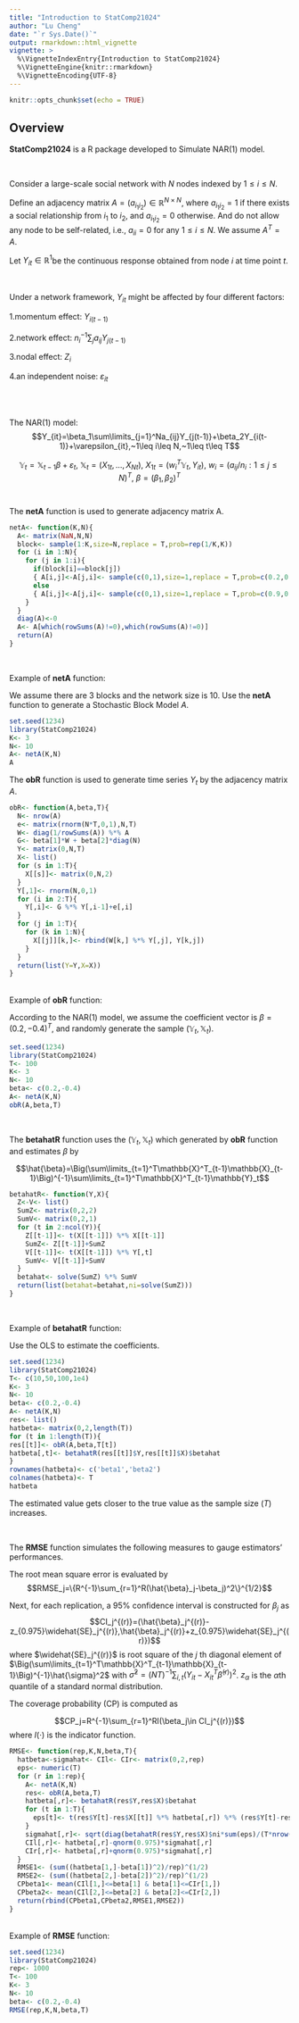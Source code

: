 ```yaml
---
title: "Introduction to StatComp21024"
author: "Lu Cheng"
date: "`r Sys.Date()`"
output: rmarkdown::html_vignette
vignette: >
  %\VignetteIndexEntry{Introduction to StatComp21024}
  %\VignetteEngine{knitr::rmarkdown}
  %\VignetteEncoding{UTF-8}
---
```

```r
knitr::opts_chunk$set(echo = TRUE)
```
## Overview

__StatComp21024__ is a R package developed to Simulate NAR(1) model.

\

Consider a large-scale social network with $N$ nodes indexed by $1\leq i\leq N$.

Define an adjacency matrix $A=(a_{i_1i_2})\in\mathbb{R}^{N\times N}$, where $a_{i_1i_2} = 1$ if there exists a social relationship from $i_1$ to $i_2$, and $a_{i_1i_2} = 0$ otherwise. And  do not allow any node to be self-related, i.e., $a_{ii}=0$ for any $1\leq i\leq N$. We assume $A^T=A$.
	
Let $Y_{it}\in\mathbb{R}^1$be the continuous response obtained from node $i$ at time point $t$.

\

Under a network framework, $Y_{it}$ might be affected by four different factors:
	

1.momentum effect: $Y_{i(t-1)}$
		
2.network effect: $n^{-1}_i\sum_ja_{ij}Y_{j(t-1)}$
		
3.nodal effect: $Z_i$
		
4.an independent noise: $\varepsilon_{it}$

\
\



The NAR(1) model: 
$$Y_{it}=\beta_1\sum\limits_{j=1}^Na_{ij}Y_{j(t-1)}+\beta_2Y_{i(t-1)}+\varepsilon_{it},~1\leq i\leq N,~1\leq t\leq T$$

$$\mathbb{Y}_{t}=\mathbb{X}_{t-1}\beta+\varepsilon_t,~\mathbb{X}_t=(X_{1t},...,X_{Nt}),~X_{1t}=(w_i^T\mathbb{Y}_t,Y_{it}),~w_{i}=(a_{ij}/n_i:1\leq j\leq N)^T,~\beta=(\beta_1,\beta_2)^T$$
\

The __netA__ function is used to generate adjacency matrix A.

```r
netA<- function(K,N){
  A<- matrix(NaN,N,N) 
  block<- sample(1:K,size=N,replace = T,prob=rep(1/K,K)) 
  for (i in 1:N){
    for (j in 1:i){
      if(block[i]==block[j]) 
      { A[i,j]<-A[j,i]<- sample(c(0,1),size=1,replace = T,prob=c(0.2,0.8))  } 
      else 
      { A[i,j]<-A[j,i]<- sample(c(0,1),size=1,replace = T,prob=c(0.9,0.1)) }
    }
  }
  diag(A)<-0 
  A<- A[which(rowSums(A)!=0),which(rowSums(A)!=0)]
  return(A)
}
```

\

Example of __netA__ function:

We assume there are 3 blocks and the network size is 10. Use the __netA__ function to generate a Stochastic Block Model $A$. 

```r
set.seed(1234)
library(StatComp21024)
K<- 3
N<- 10
A<- netA(K,N)
A
```


The __obR__ function is used to generate time series $Y_t$ by the adjacency matrix $A$.

```r
obR<- function(A,beta,T){ 
  N<- nrow(A)
  e<- matrix(rnorm(N*T,0,1),N,T)
  W<- diag(1/rowSums(A)) %*% A
  G<- beta[1]*W + beta[2]*diag(N)
  Y<- matrix(0,N,T)
  X<- list()
  for (s in 1:T){
    X[[s]]<- matrix(0,N,2)
  }
  Y[,1]<- rnorm(N,0,1)
  for (i in 2:T){
    Y[,i]<- G %*% Y[,i-1]+e[,i]
  }
  for (j in 1:T){
    for (k in 1:N){
      X[[j]][k,]<- rbind(W[k,] %*% Y[,j], Y[k,j])
    }
  }
  return(list(Y=Y,X=X))
}
```

\
Example of __obR__ function:

According to the NAR(1) model, we assume the coefficient vector is $\beta=(0.2,-0.4)^T$, and randomly generate the sample $(\mathbb{Y}_t,\mathbb{X}_t)$.

```r
set.seed(1234)
library(StatComp21024)
T<- 100
K<- 3
N<- 10
beta<- c(0.2,-0.4)
A<- netA(K,N)
obR(A,beta,T)
```

\

The __betahatR__ function uses the $(\mathbb{Y}_t,\mathbb{X}_t)$ which generated by __obR__ function and estimates $\beta$ by

$$\hat{\beta}=\Big(\sum\limits_{t=1}^T\mathbb{X}^T_{t-1}\mathbb{X}_{t-1}\Big)^{-1}\sum\limits_{t=1}^T\mathbb{X}^T_{t-1}\mathbb{Y}_t$$

```r
betahatR<- function(Y,X){
  Z<-V<- list()
  SumZ<- matrix(0,2,2)
  SumV<- matrix(0,2,1)
  for (t in 2:ncol(Y)){
    Z[[t-1]]<- t(X[[t-1]]) %*% X[[t-1]]
    SumZ<- Z[[t-1]]+SumZ
    V[[t-1]]<- t(X[[t-1]]) %*% Y[,t]
    SumV<- V[[t-1]]+SumV
  }
  betahat<- solve(SumZ) %*% SumV
  return(list(betahat=betahat,ni=solve(SumZ)))
}
```

\

Example of __betahatR__ function:

Use the OLS to estimate the coefficients.

```r
set.seed(1234)
library(StatComp21024)
T<- c(10,50,100,1e4)
K<- 3
N<- 10
beta<- c(0.2,-0.4)
A<- netA(K,N)
res<- list()
hatbeta<- matrix(0,2,length(T))
for (t in 1:length(T)){
res[[t]]<- obR(A,beta,T[t])
hatbeta[,t]<- betahatR(res[[t]]$Y,res[[t]]$X)$betahat
}
rownames(hatbeta)<- c('beta1','beta2')
colnames(hatbeta)<- T
hatbeta
```

The estimated value gets closer to the true value as the sample size ($T$) increases.

\

The __RMSE__ function simulates the following measures to gauge estimators' performances.

The root mean square error is evaluated by $$RMSE_j=\{R^{-1}\sum_{r=1}^R(\hat{\beta}_j-\beta_j)^2\}^{1/2}$$

Next, for each replication, a 95%  confidence interval is constructed for $\beta_j$ as
$$CI_j^{(r)}=(\hat{\beta}_j^{(r)}-z_{0.975}\widehat{SE}_j^{(r)},\hat{\beta}_j^{(r)}+z_{0.975}\widehat{SE}_j^{(r)})$$
where $\widehat{SE}_j^{(r)}$ is root square of the $j$ th diagonal element of $\Big(\sum\limits_{t=1}^T\mathbb{X}^T_{t-1}\mathbb{X}_{t-1}\Big)^{-1}\hat{\sigma}^2$ with $\hat{\sigma}^2=(NT)^{-1}\sum_{i,t}(Y_{it}-X_{it}^T\hat{\beta}^{(r)})^2$. $z_{\alpha}$ is the $\alpha$th quantile of a standard normal distribution.

The coverage probability (CP) is computed as

$$CP_j=R^{-1}\sum_{r=1}^RI(\beta_j\in CI_j^{(r)})$$
where $I(\cdot)$ is the indicator function.


```r
RMSE<- function(rep,K,N,beta,T){
  hatbeta<-sigmahat<- CIl<- CIr<- matrix(0,2,rep)
  eps<- numeric(T)
  for (r in 1:rep){
    A<- netA(K,N)
    res<- obR(A,beta,T)
    hatbeta[,r]<- betahatR(res$Y,res$X)$betahat
    for (t in 1:T){
      eps[t]<- t(res$Y[t]-res$X[[t]] %*% hatbeta[,r]) %*% (res$Y[t]-res$X[[t]] %*% hatbeta[,r])
    }
    sigmahat[,r]<- sqrt(diag(betahatR(res$Y,res$X)$ni*sum(eps)/(T*nrow(A))))
    CIl[,r]<- hatbeta[,r]-qnorm(0.975)*sigmahat[,r]
    CIr[,r]<- hatbeta[,r]+qnorm(0.975)*sigmahat[,r]
  }
  RMSE1<- (sum((hatbeta[1,]-beta[1])^2)/rep)^(1/2)
  RMSE2<- (sum((hatbeta[2,]-beta[2])^2)/rep)^(1/2)
  CPbeta1<- mean(CIl[1,]<=beta[1] & beta[1]<=CIr[1,])
  CPbeta2<- mean(CIl[2,]<=beta[2] & beta[2]<=CIr[2,])
  return(rbind(CPbeta1,CPbeta2,RMSE1,RMSE2))
}
```

\
Example of __RMSE__ function:

```r
set.seed(1234)
library(StatComp21024)
rep<- 1000
T<- 100
K<- 3
N<- 10
beta<- c(0.2,-0.4)
RMSE(rep,K,N,beta,T)
```
